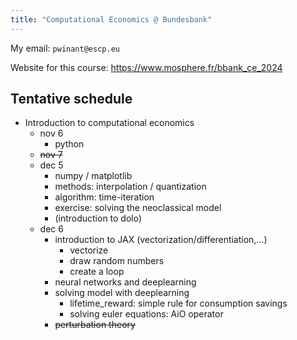 ```yaml
---
title: "Computational Economics @ Bundesbank"
---
```



My email: `pwinant@escp.eu`

Website for this course: [https://www.mosphere.fr/bbank_ce_2024](https://www.mosphere.fr/bbank_ce_2024)

## Tentative schedule

- Introduction to computational economics
    - nov 6
        - python
    - ~~nov 7~~
    - dec 5
        - numpy / matplotlib
        - methods: interpolation / quantization
        - algorithm: time-iteration
        - exercise: solving the neoclassical model
        - (introduction to dolo)
    - dec 6
        - introduction to JAX (vectorization/differentiation,...)
            - vectorize
            - draw random numbers
            - create a loop
        - neural networks and deeplearning
        - solving model with deeplearning
            - lifetime_reward: simple rule for consumption savings
            - solving euler equations: AiO operator
        - ~~perturbation theory~~